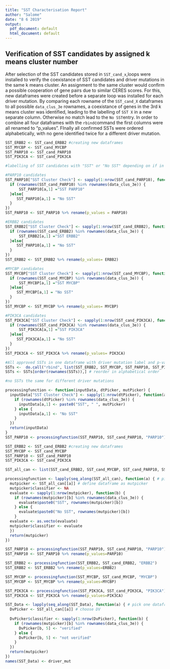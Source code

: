 ```yaml
---
title: "SST Characterisation Report"
author: "Salome"
date: "8 6 2019"
output:
  pdf_document: default
  html_document: default
---
```


## Verification of SST candidates by assigned k means cluster number 

After selection of the SST candidates stored in `SST_cand_x`,loops were installed to verify the coexistance of SST candidates and driver mutations in the same k means cluster. An assignment to the same cluster would confirm a possible cooperation of gene pairs due to similar CERES scores. For this, new dataframes were created  before a separate loop was installed for each driver mutation. By comparing each rowname of the `SST_cand_X` dataframes to all possible  `data_clus_3e` rownames, a coexistance of genes in the 3rd k means cluster was identified, leading to the labelling of `SST X`  in a new separate column. Otherwise no match lead to the `No SST`entry. In order to combine all four dataframes with the `rbind`command the first columns were all renamed to "p_values". FInally all confirmed SSTs were ordered alphabetically, with no gene identified twice for a different driver mutation. 

```r
SST_ERBB2 <- SST_cand_ERBB2 #creating new dataframes
SST_MYCBP <- SST_cand_MYCBP
SST_PARP10 <- SST_cand_PARP10
SST_PIK3CA <- SST_cand_PIK3CA

#labelling of SST candidates with "SST" or "No SST" depending on if in k means cluster 3 or not

#PARP10 candidates
SST_PARP10["SST Cluster Check"] <- sapply(1:nrow(SST_cand_PARP10), function(a){
  if (rownames(SST_cand_PARP10) %in% rownames(data_clus_3e)) {
      SST_PARP10[a,1] ="SST PARP10"
  }else{
     SST_PARP10[a,1] = "No SST"
  }
})
SST_PARP10 <- SST_PARP10 %>% rename(p_values = PARP10)

#ERBB2 candidates
SST_ERBB2["SST Cluster Check"] <- sapply(1:nrow(SST_cand_ERBB2), function(a){
  if (rownames(SST_cand_ERBB2) %in% rownames(data_clus_3e)) {
      SST_ERBB2[a,1] ="SST ERBB2"
  }else{
     SST_PARP10[a,1] = "No SST"
  }
})
SST_ERBB2 <- SST_ERBB2 %>% rename(p_values= ERBB2)

#MYCBP candidates
SST_MYCBP["SST Cluster Check"] <- sapply(1:nrow(SST_cand_MYCBP), function(a){
  if (rownames(SST_cand_MYCBP) %in% rownames(data_clus_3e)) {
      SST_MYCBP[a,1] ="SST MYCBP"
  }else{
     SST_MYCBP[a,1] = "No SST"
  }
})
SST_MYCBP <- SST_MYCBP %>% rename(p_values= MYCBP)

#PIK3CA candidates
SST_PIK3CA["SST Cluster Check"] <- sapply(1:nrow(SST_cand_PIK3CA), function(a){
  if (rownames(SST_cand_PIK3CA) %in% rownames(data_clus_3e)) {
      SST_PIK3CA[a,1] ="SST PIK3CA"
  }else{
     SST_PIK3CA[a,1] = "No SST"
  }
})
SST_PIK3CA <- SST_PIK3CA %>% rename(p_values= PIK3CA)

#All approved SSTs in one dataframe with driver mutation label and p-value
SSTs <-  do.call("rbind", list(SST_ERBB2, SST_MYCBP, SST_PARP10, SST_PIK3CA)) 
SSTs <- SSTs[order(rownames(SSTs)),] # reorder in alphabetical order 

#no SSTs the same for different driver mutations 
```

```r
processingfunction <- function(inputData, dtPicker, mutPicker) {
  inputData["SST Cluster Check"] <- sapply(1:nrow(dtPicker), function(a) {
    if (rownames(dtPicker) %in% rownames(data_clus_3e)) {
      inputData[a,1] <- paste0("SST", " ", mutPicker)
    } else {
      inputData[a,1] <- "No SST"  
    }
  })
  return(inputData)
}
SST_PARP10 <- processingfunction(SST_PARP10, SST_cand_PARP10, "PARP10")

```

```r
SST_ERBB2 <- SST_cand_ERBB2 #creating new dataframes
SST_MYCBP <- SST_cand_MYCBP
SST_PARP10 <- SST_cand_PARP10
SST_PIK3CA <- SST_cand_PIK3CA

SST_all_can <- list(SST_cand_ERBB2, SST_cand_MYCBP, SST_cand_PARP10, SST_cand_PIK3CA)# combining all dataframes into one list

processingfunction <- lapply(seq_along(SST_all_can), function(a) { # pick one dataframe fro list
  mutpicker <- SST_all_can[[a]] # define dataframe as mutpicker
  mutpicker$classifier <- NA
  evaluate <- sapply(1:nrow(mutpicker), function(b) {
    if (rownames(mutpicker)[b] %in% rownames(data_clus_3e)) {
      evaluate$paste0("SST", rownames(mutpicker)[b])
    } else {
      evaluate$paste0("No SST", rownames(mutpicker)[b]) 
    }
  evaluate <- as.vecto(evaluate) 
  mutpicker$classifier <- evaluate
  })
  return(mutpicker)
})

SST_PARP10 <- processingfunction(SST_PARP10, SST_cand_PARP10, "PARP10")
SST_PARP10 <- SST_PARP10 %>% rename(p_values=PARP10)

SST_ERBB2 <- processingfunction(SST_ERBB2, SST_cand_ERBB2, "ERBB2")
SST_ERBB2 <- SST_ERBB2 %>% rename(p_values=ERBB2)

SST_MYCBP <- processingfunction(SST_MYCBP, SST_cand_MYCBP, "MYCBP")
SST_MYCBP <- SST_MYCBP %>% rename(p_values=MYCBP)

SST_PIK3CA <- processingfunction(SST_PIK3CA, SST_cand_PIK3CA, "PIK3CA")
SST_PIK3CA <- SST_PIK3CA %>% rename(p_values=PIK3CA)

```


```r
SST_Data <- lapply(seq_along(SST_Data), function(a) { # pick one dataframe from list
  DvPicker <- SST_all_can[[a]] # choose DV 
  
  DvPicker$classifier <- sapply(1:nrow(DvPicker), function(b) {
    if (rownames(mutpicker)[b] %in% rownames(data_clus_3e)) {
      DvPicker[b, 5] <- "verified"
    } else {
      DvPicker[b, 5] <- "not verified" 
    }
  })
  return(mutpicker)
})
names(SST_Data) <- driver_mut
```